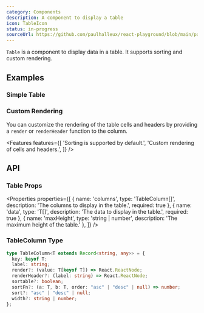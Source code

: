 ```yaml
---
category: Components
description: A component to display a table
icon: TableIcon
status: in-progress
sourceUrl: https://github.com/paulhalleux/react-playground/blob/main/packages/playground/src/components/Table/Table.tsx
---
```


`Table` is a component to display data in a table. It supports sorting and custom rendering.

## Examples

### Simple Table

<Example name="Table/SimpleTable" highlight="13-30" />

### Custom Rendering

You can customize the rendering of the table cells and headers by providing a `render` or `renderHeader` function to the column.

<Example name="Table/CustomRendering" highlight="25-37" />

<Features features={[
  'Sorting is supported by default.',
  'Custom rendering of cells and headers.',
]} />

## API

### Table Props

<Properties properties={[
  { name: 'columns', type: 'TableColumn<T>[]', description: 'The columns to display in the table.', required: true },
  { name: 'data', type: 'T[]', description: 'The data to display in the table.', required: true },
  { name: 'maxHeight', type: 'string | number', description: 'The maximum height of the table.' },
]} />

### TableColumn Type

```typescript
type TableColumn<T extends Record<string, any>> = {
  key: keyof T;
  label: string;
  render?: (value: T[keyof T]) => React.ReactNode;
  renderHeader?: (label: string) => React.ReactNode;
  sortable?: boolean;
  sortFn?: (a: T, b: T, order: "asc" | "desc" | null) => number;
  sort?: "asc" | "desc" | null;
  width?: string | number;
};
```